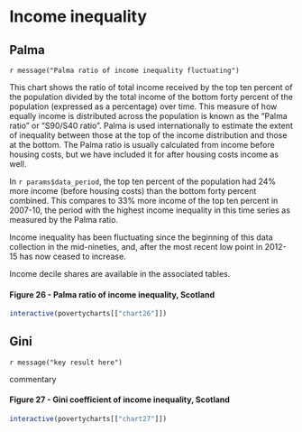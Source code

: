 # Income inequality {.tabset}

## Palma {#palma}

`r message("Palma ratio of income inequality fluctuating")`

This chart shows the ratio of total income received by the top ten percent of the population divided by the total income of the bottom forty percent of the population (expressed as a percentage) over time. This measure of how equally income is distributed across the population is known as the "Palma ratio" or "S90/S40 ratio". Palma is used internationally to estimate the extent of inequality between those at the top of the income distribution and those at the bottom. The Palma ratio is usually calculated from income before housing costs, but we have included it for after housing costs income as well.

In `r params$data_period`, the top ten percent of the population had 24% more income (before housing costs) than the bottom forty percent combined. This compares to 33% more income of the top ten percent in 2007-10, the period with the highest income inequality in this time series as measured by the Palma ratio.

Income inequality has been fluctuating since the beginning of this data collection in the mid-nineties, and, after the most recent low point in 2012-15 has now ceased to increase.

Income decile shares are available in the associated tables.

#### Figure 26 - Palma ratio of income inequality, Scotland
```{r chart26}
interactive(povertycharts[["chart26"]])
```

## Gini

`r message("key result here")`

commentary

#### Figure 27 - Gini coefficient of income inequality, Scotland
```{r chart27}
interactive(povertycharts[["chart27"]])
```
